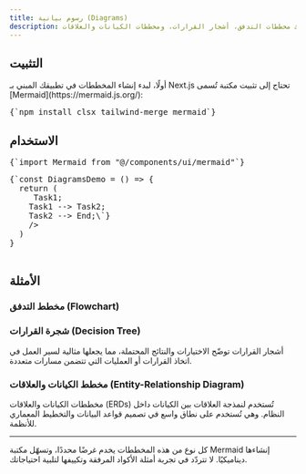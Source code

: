 ```yaml
---
title: رسوم بيانية (Diagrams)
description: أضف أنواعًا مختلفة من المخططات، بما في ذلك مخططات التدفق، أشجار القرارات، ومخططات الكيانات والعلاقات.
---
```


<ComponentPreview name="diagram-demo" />

## التثبيت

<div className="not-prose md:px-0 px-4">
<Step>
<StepItem title="تثبيت الاعتمادات (Dependencies)">
أولًا، لبدء إنشاء المخططات في تطبيقك المبني بـ Next.js تحتاج إلى تثبيت مكتبة تُسمى <span className="underline text-gray-950">[Mermaid](https://mermaid.js.org/)</span>:
<Pre className="language-bash">
{`npm install clsx tailwind-merge mermaid`}
</Pre>
</StepItem>
  <StepItem title="إنشاء ملف utils.ts"> 
  <ComponentUtilsText/>
  <ComponentUtils/>
  </StepItem>
<StepItem title="ها أنت جاهز الآن! يمكنك البدء في إنشاء المخططات بسهولة كما يفعل المصمّم."/>
</Step>
</div>

## الاستخدام

<div className="not-prose space-y-6">
<Pre>{`import Mermaid from "@/components/ui/mermaid"`}</Pre>
<Pre>{`const DiagramsDemo = () => {
  return (
    <Mermaid
      chart={\`graph TD;
    Start --> Task1;
    Task1 --> Task2;
    Task2 --> End;\`}
    />
  )
}

</div>

## الأمثلة

### مخطط التدفق (Flowchart)

<ComponentPreview name="diagram-demo" />

### شجرة القرارات (Decision Tree)

أشجار القرارات توضّح الاختيارات والنتائج المحتملة، مما يجعلها مثالية لسير العمل في اتخاذ القرارات أو العمليات التي تتضمن مسارات متعددة.  

<ComponentPreview name="diagram-demo" variant="decision-tree" />

### مخطط الكيانات والعلاقات (Entity-Relationship Diagram)

مخططات الكيانات والعلاقات (ERDs) تُستخدم لنمذجة العلاقات بين الكيانات داخل النظام. وهي تُستخدم على نطاق واسع في تصميم قواعد البيانات والتخطيط المعماري للأنظمة.  

<ComponentPreview name="diagram-demo" variant="entity-relationship" />

---

كل نوع من هذه المخططات يخدم غرضًا محددًا، وتسهّل مكتبة Mermaid إنشاءها ديناميكيًا. لا تتردّد في تجربة أمثلة الأكواد المرفقة وتكييفها لتلبية احتياجاتك.

